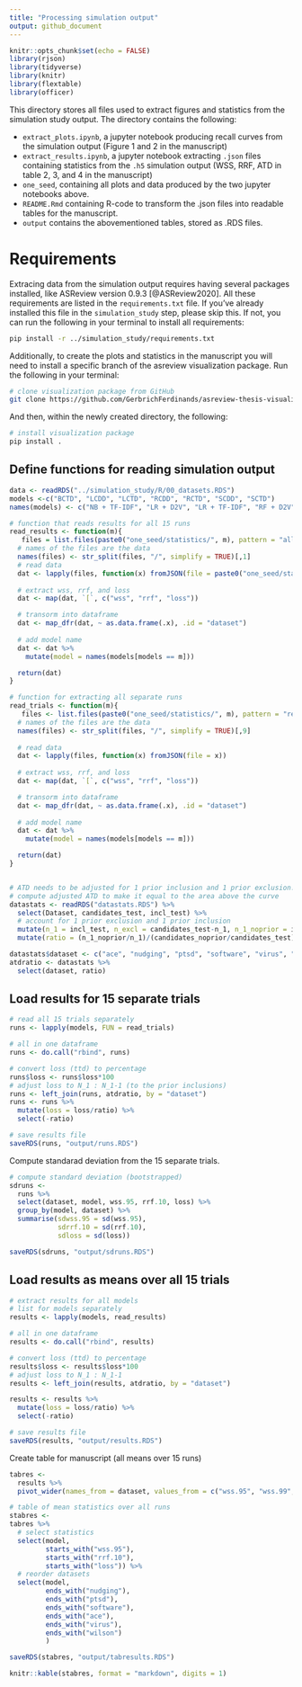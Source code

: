 ```yaml
---
title: "Processing simulation output"
output: github_document
---
```


```r
knitr::opts_chunk$set(echo = FALSE)
library(rjson)
library(tidyverse)
library(knitr)
library(flextable)
library(officer)
```

This directory stores all files used to extract figures and statistics from the simulation study output.
The directory contains the following:

- `extract_plots.ipynb`, a jupyter notebook producing recall curves from the simulation output (Figure 1 and 2 in the manuscript)
- `extract_results.ipynb`, a jupyter notebook extracting `.json` files containing statistics from the `.h5` simulation output (WSS, RRF, ATD in table 2, 3, and 4 in the manuscript)
- `one_seed`, containing all plots and data produced by the two jupyter notebooks above.
- `README.Rmd` containing R-code to transform the .json files into readable tables for the manuscript.
- `output` contains the abovementioned tables, stored as .RDS files.  

# Requirements
Extracing data from the simulation output requires having several packages installed, like ASReview version 0.9.3 [@ASReview2020]. All these requirements are listed in the `requirements.txt` file. If you've already installed this file in the `simulation_study` step, please skip this. If not, you can run the following in your terminal to install all requirements: 
```bash
pip install -r ../simulation_study/requirements.txt
```

Additionally, to create the plots and statistics in the manuscript you will need to install a specific branch of the asreview visualization package. Run the following in your terminal: 
```bash
# clone visualization package from GitHub
git clone https://github.com/GerbrichFerdinands/asreview-thesis-visualization.git
```

And then, within the newly created directory, the following:

```bash
# install visualization package 
pip install . 
```


## Define functions for reading simulation output 
```r
data <- readRDS("../simulation_study/R/00_datasets.RDS")
models <-c("BCTD", "LCDD", "LCTD", "RCDD", "RCTD", "SCDD", "SCTD")
names(models) <- c("NB + TF-IDF", "LR + D2V", "LR + TF-IDF", "RF + D2V", "RF + TF-IDF", "SVM + D2V", "SVM + TF-IDF" )

# function that reads results for all 15 runs
read_results <- function(m){
   files = list.files(paste0("one_seed/statistics/", m), pattern = "all.json", recursive = TRUE)
  # names of the files are the data
  names(files) <- str_split(files, "/", simplify = TRUE)[,1]
  # read data
  dat <- lapply(files, function(x) fromJSON(file = paste0("one_seed/statistics/", m, "/", x)))
  
  # extract wss, rrf, and loss
  dat <- map(dat, `[`, c("wss", "rrf", "loss"))

  # transorm into dataframe
  dat <- map_dfr(dat, ~ as.data.frame(.x), .id = "dataset")
  
  # add model name
  dat <- dat %>% 
    mutate(model = names(models[models == m]))

  return(dat)
}

# function for extracting all separate runs 
read_trials <- function(m){
   files <- list.files(paste0("one_seed/statistics/", m), pattern = "results_", recursive = TRUE, full.names=TRUE)
  # names of the files are the data
  names(files) <- str_split(files, "/", simplify = TRUE)[,9]
  
  # read data
  dat <- lapply(files, function(x) fromJSON(file = x))
  
  # extract wss, rrf, and loss
  dat <- map(dat, `[`, c("wss", "rrf", "loss"))

  # transorm into dataframe
  dat <- map_dfr(dat, ~ as.data.frame(.x), .id = "dataset")
  
  # add model name
  dat <- dat %>% 
    mutate(model = names(models[models == m]))

  return(dat)
}


# ATD needs to be adjusted for 1 prior inclusion and 1 prior exclusion! 
# compute adjusted ATD to make it equal to the area above the curve
datastats <- readRDS("datastats.RDS") %>%
  select(Dataset, candidates_test, incl_test) %>%
  # account for 1 prior exclusion and 1 prior inclusion
  mutate(n_1 = incl_test, n_excl = candidates_test-n_1, n_1_noprior = incl_test-1, candidates_noprior = candidates_test -1) %>%
  mutate(ratio = (n_1_noprior/n_1)/(candidates_noprior/candidates_test))

datastats$dataset <- c("ace", "nudging", "ptsd", "software", "virus", "wilson")
atdratio <- datastats %>%
  select(dataset, ratio)
```

## Load results for 15 separate trials
```r
# read all 15 trials separately
runs <- lapply(models, FUN = read_trials)

# all in one dataframe
runs <- do.call("rbind", runs)

# convert loss (ttd) to percentage 
runs$loss <- runs$loss*100
# adjust loss to N_1 : N_1-1 (to the prior inclusions)
runs <- left_join(runs, atdratio, by = "dataset")
runs <- runs %>%
  mutate(loss = loss/ratio) %>%
  select(-ratio)

# save results file 
saveRDS(runs, "output/runs.RDS")
```

Compute standarad deviation from the 15 separate trials.
```r
# compute standard deviation (bootstrapped)
sdruns <- 
  runs %>%
  select(dataset, model, wss.95, rrf.10, loss) %>% 
  group_by(model, dataset) %>%
  summarise(sdwss.95 = sd(wss.95),
            sdrrf.10 = sd(rrf.10),
            sdloss = sd(loss))

saveRDS(sdruns, "output/sdruns.RDS")
```

## Load results as means over all 15 trials  
```r
# extract results for all models
# list for models separately
results <- lapply(models, read_results)

# all in one dataframe
results <- do.call("rbind", results)

# convert loss (ttd) to percentage 
results$loss <- results$loss*100
# adjust loss to N_1 : N_1-1
results <- left_join(results, atdratio, by = "dataset")

results <- results %>%
  mutate(loss = loss/ratio) %>%
  select(-ratio)

# save results file 
saveRDS(results, "output/results.RDS")
```

Create table for manuscript (all means over 15 runs)
```r
tabres <- 
  results %>%
  pivot_wider(names_from = dataset, values_from = c("wss.95", "wss.99", "wss.100", "rrf.5", "rrf.10", "rrf.20", "loss"))

# table of mean statistics over all runs 
stabres <- 
tabres %>%
  # select statistics
  select(model,
         starts_with("wss.95"),
         starts_with("rrf.10"), 
         starts_with("loss")) %>%
  # reorder datasets
  select(model,
         ends_with("nudging"),
         ends_with("ptsd"),
         ends_with("software"),
         ends_with("ace"),
         ends_with("virus"),
         ends_with("wilson")
         )

saveRDS(stabres, "output/tabresults.RDS")

knitr::kable(stabres, format = "markdown", digits = 1)
```

